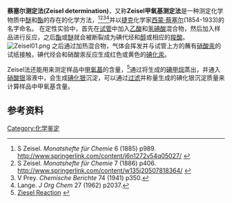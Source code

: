 '''蔡塞尔测定法(Zeisel determination)'''，又称'''Zeisel甲氧基测定法'''是一种测定化学物质中[[醚|醚]]和[[酯|酯]]的存在的化学方法，<ref>S Zeisel. ''Monatshefte für Chemie'' 6 (1885) p989. http://www.springerlink.com/content/j6n1272v54q05027/ {{Wayback|url=http://www.springerlink.com/content/j6n1272v54q05027/ |date=20190702001913 }}</ref><ref>S Zeisel. ''Monatshefte für Chemie'' 7 (1886) p406. http://www.springerlink.com/content/w135j20507818364/ {{Wayback|url=http://www.springerlink.com/content/w135j20507818364/ |date=20190702001913 }}</ref><ref>V Prey. ''Chemische Berichte'' 74 (1941) p350.</ref><ref>Lange. ''J Org Chem'' 27 (1962) p2037.</ref>并以[[捷克|捷克]]化学家[[西蒙·蔡塞尔|西蒙·蔡塞尔]](1854-1933)的名字命名。
在定性实验中，首先在[[试管|试管]]中加入[[乙酸|乙酸]]和[[氢碘酸|氢碘酸]]混合物，然后加入样品进行反应，之后[[酯|酯]]或[[醚|醚]]就会被断裂成为碘代烃和[[醇|醇]]或相应的[[羧酸|羧酸]]。
[[File:Zeisel01.png|center]]
之后通过加热混合物，气体会挥发并与试管上方的蘸有[[硝酸汞|硝酸汞]]的试纸接触，碘代烃会和硝酸汞反应生成红色或黄色的[[碘化汞|碘化汞]]。

Zeisel法还能用来测定样品中[[甲氧基|甲氧基]]的含量，<ref>[http://www.probertencyclopaedia.com/cgi-bin/res.pl?keyword=Ziesel+Reaction&offset=0 Ziesel Reaction] {{webarchive|url=https://archive.is/20120630062700/http://www.probertencyclopaedia.com/cgi-bin/res.pl?keyword=Ziesel+Reaction&offset=0 |date=2012-06-30 }}</ref>通过将生成的[[碘甲烷|碘甲烷]]蒸出，并通入[[硝酸银|硝酸银]]溶液中，会生成[[碘化银|碘化银]]沉淀，可以通过[[过滤|过滤]]并称量生成的碘化银沉淀质量来计算样品中甲氧基含量。

==参考资料==
{{Reflist}}

[[Category:化学鉴定|Category:化学鉴定]]